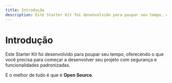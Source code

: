 ```yaml
---
title: Introdução
description: Este Starter Kit foi desenvolvido para poupar seu tempo, oferecendo tudo o que você precisa para começar a desenvolver seu projeto com segurança.
---
```


# Introdução

Este Starter Kit foi desenvolvido para poupar seu tempo, oferecendo o que você precisa para começar a desenvolver seu projeto com segurança e funcionalidades padronizadas.

E o melhor de tudo é que é **Open Source**.


